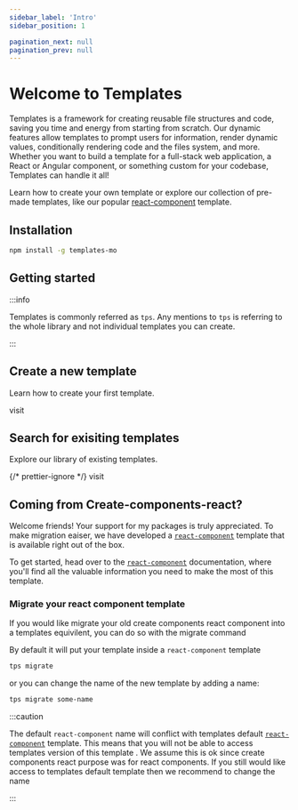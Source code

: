 ```yaml
---
sidebar_label: 'Intro'
sidebar_position: 1

pagination_next: null
pagination_prev: null
---
```



# Welcome to Templates

Templates is a framework for creating reusable file structures and code, saving
you time and energy from starting from scratch. Our dynamic features allow
templates to prompt users for information, render dynamic values, conditionally
rendering code and the files system, and more. Whether you want to build a
template for a full-stack web application, a React or Angular component, or
something custom for your codebase, Templates can handle it all!

Learn how to create your own template or explore our collection of pre-made
templates, like our popular [react-component](./templates/react-component.mdx)
template.

## Installation

```bash
npm install -g templates-mo
```

## Getting started

:::info

Templates is commonly referred as `tps`. Any mentions to `tps` is referring to
the whole library and not individual templates you can create.

:::

<div className={styles.templateOptions}>
  <div className={styles.templateOption}>

## Create a new template

Learn how to create your first template.

<div>
	<Link className={styles.btn} to="./create-new-template/">visit</Link>
</div>
</div>

<div className={styles.templateOption}>

## Search for exisiting templates

Explore our library of existing templates.

<div>
    {/* prettier-ignore */}
    <Link className={styles.btn} to="./templates/">visit</Link>
</div>

</div>

</div>

## Coming from Create-components-react?

Welcome friends! Your support for my packages is truly appreciated. To make
migration eaiser, we have developed a
[`react-component`](./templates/react-component) template that is available
right out of the box.

To get started, head over to the
[`react-component`](./templates/react-component) documentation, where you'll
find all the valuable information you need to make the most of this template.

### Migrate your react component template

If you would like migrate your old create components react component into a
templates equivilent, you can do so with the migrate command

By default it will put your template inside a `react-component` template

```bash
tps migrate
```

or you can change the name of the new template by adding a name:

```bash
tps migrate some-name
```

:::caution

The default `react-component` name will conflict with templates default
[`react-component`](./templates/react-component) template. This means that you
will not be able to access templates version of this template . We assume this
is ok since create components react purpose was for react components. If you
still would like access to templates default template then we recommend to
change the name

:::
